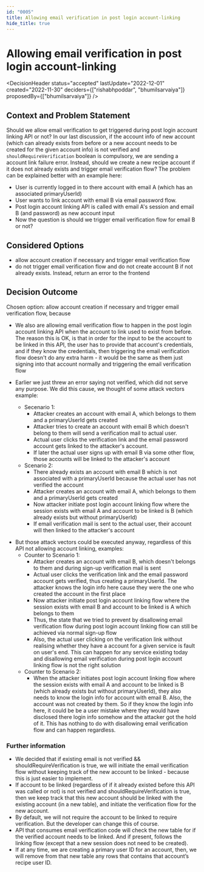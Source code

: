```yaml
---
id: "0005"
title: Allowing email verification in post login account-linking
hide_title: true
---
```



#  Allowing email verification in post login account-linking

<DecisionHeader status="accepted" lastUpdate="2022-12-01" created="2022-11-30" deciders={["rishabhpoddar", "bhumilsarvaiya"]} proposedBy={["bhumilsarvaiya"]} />

## Context and Problem Statement

Should we allow email verification to get triggered during post login account linking API or not? In our last discussion, if the account info of new account (which can already exists from before or a new account needs to be created for the given account info) is not verified and `shouldRequireVerification` boolean is compulsory, we are sending a account link failure error. Instead, should we create a new recipe account if it does not already exists and trigger email verification flow? The problem can be explained better with an example here:
- User is currently logged in to there account with email A (which has an associated primaryUserId)
- User wants to link account with email B via email password flow.
- Post login account linking API is called with email A's session and email B (and password) as new account input
- Now the question is should we trigger email verification flow for email B or not?

## Considered Options

* allow account creation if necessary and trigger email verification flow
* do not trigger email verification flow and do not create account B if not already exists. Instead, return an error to the frontend

## Decision Outcome

Chosen option: allow account creation if necessary and trigger email verification flow, because

* We also are allowing email verification flow to happen in the post login account linking API when the account to link used to exist from before. The reason this is OK, is that in order for the input to be the account to be linked in this API, the user has to provide that account's credentials, and if they know the credentials, then triggering the email verification flow doesn't do any extra harm - it would be the same as them just signing into that account normally and triggering the email verification flow

* Earlier we just threw an error saying not verified, which did not serve any purpose. We did this cause, we thought of some attack vectors example:
    - Secenario 1:
        - Attacker creates an account with email A, which belongs to them and a primaryUserId gets created
        - Attacker tries to create an account with email B which doesn't belong to them will send a verification mail to actual user.
        - Actual user clicks the verification link and the email password account gets linked to the attacker's account.
        - If later the actual user signs up with email B via some other flow, those accounts will be linked to the attacker's account
    - Scenario 2:
        - There already exists an account with email B which is not associated with a primaryUserId because the actual user has not verified the account
        - Attacker creates an account with email A, which belongs to them and a primaryUserId gets created
        - Now attacker initiate post login account linking flow where the session exists with email A and account to be linked is B (which already exists but without primaryUserId)
        - If email verification mail is sent to the actual user, their account will then linked to the attacker's account
- But those attack vectors could be executed anyway, regardless of this API not allowing account linking, examples:
    - Counter to Scenario 1:
        - Attacker creates an account with email B, which doesn't belongs to them and during sign-up verification mail is sent
        - Actual user clicks the verification link and the email password account gets verified, thus creating a primaryUserId. The attacker knows the login info here cause they were the one who created the account in the first place
        - Now attacker initiate post login account linking flow where the session exists with email B and account to be linked is A which belongs to them
        - Thus, the state that we tried to prevent by disallowing email verification flow during post login account linking flow can still be achieved via normal sign-up flow
        - Also, the actual user clicking on the verification link without realising whether they have a account for a given service is fault on user's end. This can happen for any service existing today and disallowing email verification during post login account linking flow is not the right solution
    - Counter to Scenario 2:
        - When the attacker initiates post login account linking flow where the session exists with email A and account to be linked is B (which already exists but without primaryUserId), they also needs to know the login info for account with email B. Also, the account was not created by them. So if they know the login info here, it could be be a user mistake where they would have disclosed there login info somehow and the attacker got the hold of it. This has nothing to do with disallowing email verification flow and can happen regardless.

### Further information

- We decided that if existing email is not verified && shouldRequireVerification is true, we will initiate the email verification flow without keeping track of the new account to be linked - because this is just easier to implement.
- If account to be linked (regardless of if it already existed before this API was called or not) is not verified and shouldRequireVerification is true, then we keep track that this new account should be linked with the existing account (in a new table), and initiate the verification flow for the new account.
- By default, we will not require the account to be linked to require verification. But the developer can change this of course.
- API that consumes email verification code will check the new table for if the verified account needs to be linked. And if present, follows the linking flow (except that a new session does not need to be created).
- If at any time, we are creating a primary user ID for an account, then, we will remove from that new table any rows that contains that account’s recipe user ID.